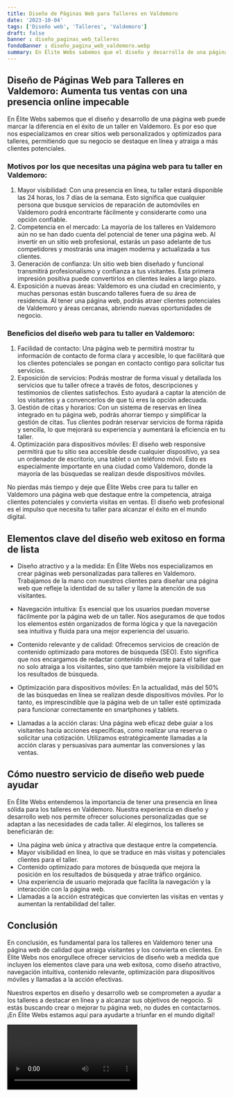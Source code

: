 ```yaml
---
title: Diseño de Páginas Web para Talleres en Valdemoro
date: '2023-10-04'
tags: ['Diseño web', 'Talleres', 'Valdemoro']
draft: false
banner : diseño_paginas_web_talleres
fondoBanner : diseño_pagina_web_valdemoro.webp
summary: En Élite Webs sabemos que el diseño y desarrollo de una página web puede marcar la diferencia en el éxito de un taller en Valdemoro. Es por eso que nos especializamos en crear sitios web personalizados y optimizados para talleres, permitiendo que su negocio se destaque en línea y atraiga a más clientes potenciales.
---
```


## Diseño de Páginas Web para Talleres en Valdemoro: Aumenta tus ventas con una presencia online impecable

En Élite Webs sabemos que el diseño y desarrollo de una página web puede marcar la diferencia en el éxito de un taller en Valdemoro. Es por eso que nos especializamos en crear sitios web personalizados y optimizados para talleres, permitiendo que su negocio se destaque en línea y atraiga a más clientes potenciales.

### Motivos por los que necesitas una página web para tu taller en Valdemoro:
1. Mayor visibilidad: Con una presencia en línea, tu taller estará disponible las 24 horas, los 7 días de la semana. Esto significa que cualquier persona que busque servicios de reparación de automóviles en Valdemoro podrá encontrarte fácilmente y considerarte como una opción confiable.
2. Competencia en el mercado: La mayoría de los talleres en Valdemoro aún no se han dado cuenta del potencial de tener una página web. Al invertir en un sitio web profesional, estarás un paso adelante de tus competidores y mostrarás una imagen moderna y actualizada a tus clientes.
3. Generación de confianza: Un sitio web bien diseñado y funcional transmitirá profesionalismo y confianza a tus visitantes. Esta primera impresión positiva puede convertirlos en clientes leales a largo plazo.
4. Exposición a nuevas áreas: Valdemoro es una ciudad en crecimiento, y muchas personas están buscando talleres fuera de su área de residencia. Al tener una página web, podrás atraer clientes potenciales de Valdemoro y áreas cercanas, abriendo nuevas oportunidades de negocio.

### Beneficios del diseño web para tu taller en Valdemoro:
1. Facilidad de contacto: Una página web te permitirá mostrar tu información de contacto de forma clara y accesible, lo que facilitará que los clientes potenciales se pongan en contacto contigo para solicitar tus servicios.
2. Exposición de servicios: Podrás mostrar de forma visual y detallada los servicios que tu taller ofrece a través de fotos, descripciones y testimonios de clientes satisfechos. Esto ayudará a captar la atención de los visitantes y a convencerlos de que tú eres la opción adecuada.
3. Gestión de citas y horarios: Con un sistema de reservas en línea integrado en tu página web, podrás ahorrar tiempo y simplificar la gestión de citas. Tus clientes podrán reservar servicios de forma rápida y sencilla, lo que mejorará su experiencia y aumentará la eficiencia en tu taller.
4. Optimización para dispositivos móviles: El diseño web responsive permitirá que tu sitio sea accesible desde cualquier dispositivo, ya sea un ordenador de escritorio, una tablet o un teléfono móvil. Esto es especialmente importante en una ciudad como Valdemoro, donde la mayoría de las búsquedas se realizan desde dispositivos móviles.

No pierdas más tiempo y deje que Élite Webs cree para tu taller en Valdemoro una página web que destaque entre la competencia, atraiga clientes potenciales y convierta visitas en ventas. El diseño web profesional es el impulso que necesita tu taller para alcanzar el éxito en el mundo digital.

<GifSeo />

<Cta />

## Elementos clave del diseño web exitoso en forma de lista

- Diseño atractivo y a la medida: En Élite Webs nos especializamos en crear páginas web personalizadas para talleres en Valdemoro. Trabajamos de la mano con nuestros clientes para diseñar una página web que refleje la identidad de su taller y llame la atención de sus visitantes.

- Navegación intuitiva: Es esencial que los usuarios puedan moverse fácilmente por la página web de un taller. Nos aseguramos de que todos los elementos estén organizados de forma lógica y que la navegación sea intuitiva y fluida para una mejor experiencia del usuario.

- Contenido relevante y de calidad: Ofrecemos servicios de creación de contenido optimizado para motores de búsqueda (SEO). Esto significa que nos encargamos de redactar contenido relevante para el taller que no solo atraiga a los visitantes, sino que también mejore la visibilidad en los resultados de búsqueda.

- Optimización para dispositivos móviles: En la actualidad, más del 50% de las búsquedas en línea se realizan desde dispositivos móviles. Por lo tanto, es imprescindible que la página web de un taller esté optimizada para funcionar correctamente en smartphones y tablets.

- Llamadas a la acción claras: Una página web eficaz debe guiar a los visitantes hacia acciones específicas, como realizar una reserva o solicitar una cotización. Utilizamos estratégicamente llamadas a la acción claras y persuasivas para aumentar las conversiones y las ventas.

## Cómo nuestro servicio de diseño web puede ayudar

En Élite Webs entendemos la importancia de tener una presencia en línea sólida para los talleres en Valdemoro. Nuestra experiencia en diseño y desarrollo web nos permite ofrecer soluciones personalizadas que se adaptan a las necesidades de cada taller. Al elegirnos, los talleres se beneficiarán de:

- Una página web única y atractiva que destaque entre la competencia.
- Mayor visibilidad en línea, lo que se traduce en más visitas y potenciales clientes para el taller.
- Contenido optimizado para motores de búsqueda que mejora la posición en los resultados de búsqueda y atrae tráfico orgánico.
- Una experiencia de usuario mejorada que facilita la navegación y la interacción con la página web.
- Llamadas a la acción estratégicas que convierten las visitas en ventas y aumentan la rentabilidad del taller.

## Conclusión

En conclusión, es fundamental para los talleres en Valdemoro tener una página web de calidad que atraiga visitantes y los convierta en clientes. En Élite Webs nos enorgullece ofrecer servicios de diseño web a medida que incluyen los elementos clave para una web exitosa, como diseño atractivo, navegación intuitiva, contenido relevante, optimización para dispositivos móviles y llamadas a la acción efectivas.

Nuestros expertos en diseño y desarrollo web se comprometen a ayudar a los talleres a destacar en línea y a alcanzar sus objetivos de negocio. Si estás buscando crear o mejorar tu página web, no dudes en contactarnos. ¡En Élite Webs estamos aquí para ayudarte a triunfar en el mundo digital!

<Video />

<CtaBot job='Talleres' city='Valdemoro'/>

<Gmaps query='Valdemoro+españa+maps' />